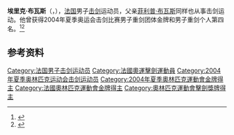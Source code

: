 {{NoteTA|G1=Sports}}
'''埃里克·布瓦斯'''（{{lang-fr|Érik Boisse}}，{{bd|1980年|3月13日|}}），[[法国|法国]]男子[[击剑|击剑]]运动员，父亲[[菲利普·布瓦斯|菲利普·布瓦斯]]同样也从事击剑运动。他曾获得2004年夏季奥运会击剑比赛男子重剑团体金牌和男子重剑个人第四名。<ref>{{Cite web|title=Eric BOISSE|url=https://www.olympic.org/eric-boisse|accessdate=2021-03-12|date=2021-03-12|work=International Olympic Committee|language=en|archive-date=2020-10-02|archive-url=https://web.archive.org/web/20201002165331/https://www.olympic.org/eric-boisse|dead-url=no}}</ref><ref name="sports-reference">{{cite Sports-Reference |url=https://www.sports-reference.com/olympics/athletes/bo/eric-boisse-1.html |archive-url=https://web.archive.org/web/20200417203009/https://www.sports-reference.com/olympics/athletes/bo/eric-boisse-1.html |archive-date=2020-04-17 |name=Érik Boisse |accessdate=2012-06-04}}</ref>

== 参考资料 ==
{{reflist}}

{{奥林匹克运动会击剑比赛男子重剑团体冠军}}

{{Authority control}}
{{DEFAULTSORT:Boisse, Érik}}
[[Category:法国男子击剑运动员|Category:法国男子击剑运动员]]
[[Category:法國奧運擊劍運動員|Category:法國奧運擊劍運動員]]
[[Category:2004年夏季奥林匹克运动会击剑运动员|Category:2004年夏季奥林匹克运动会击剑运动员]]
[[Category:2004年夏季奧林匹克運動會金牌得主|Category:2004年夏季奧林匹克運動會金牌得主]]
[[Category:法國奧林匹克運動會金牌得主|Category:法國奧林匹克運動會金牌得主]]
[[Category:奧林匹克運動會擊劍獎牌得主|Category:奧林匹克運動會擊劍獎牌得主]]